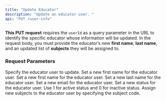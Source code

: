 ```yaml
---
title: "Update Educator"
description: "Update an educator user. "
api: "PUT /user-info"
---
```


**This PUT request** requires the `userId` as a query parameter in the URL to identify the specific educator whose information will be updated. In the request body, you must provide the educator’s new **first name**, **last name**, and an updated list of **subjects** they will be assigned to.

### Request Parameters

<ParamField query="userId" type="string">
  Specify the educator user to update.
</ParamField>

<ParamField body="firstName" type="string">
  Set a new first name for the educator user.
</ParamField>

<ParamField body="firstName" type="string">
  Set a new first name for the educator user.
</ParamField>

<ParamField body="lastName" type="string">
  Set a new last name for the educator user.
</ParamField>

<ParamField body="email" type="string">
  Set a new email for the educator user.
</ParamField>

<ParamField body="status" type="number">
  Set a new status for the educator user. Use 1 for active status and 0 for inactive status.
</ParamField>

<ParamField body="userSubjects" type="array">
  Assign new subjects to the educator user by specifying the subject code.
</ParamField>